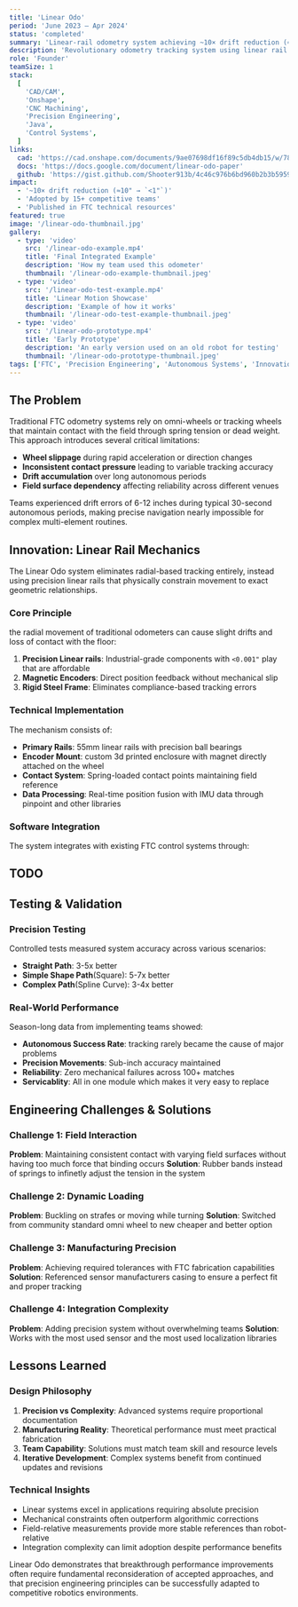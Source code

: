 ```yaml
---
title: 'Linear Odo'
period: 'June 2023 – Apr 2024'
status: 'completed'
summary: 'Linear-rail odometry system achieving ~10× drift reduction (≈10" → `<1"`) for precise autonomous navigation.'
description: 'Revolutionary odometry tracking system using linear rail mechanics to eliminate wheel slippage and dramatically improve autonomous navigation precision for FTC robotics.'
role: 'Founder'
teamSize: 1
stack:
  [
    'CAD/CAM',
    'Onshape',
    'CNC Machining',
    'Precision Engineering',
    'Java',
    'Control Systems',
  ]
links:
  cad: 'https://cad.onshape.com/documents/9ae07698df16f89c5db4db15/w/78e10b681a52f79034216366/e/e48bf0eaaea74822aac49fa8?renderMode=0&uiState=68ac07e706f3a51da39d4502'
  docs: 'https://docs.google.com/document/linear-odo-paper'
  github: 'https://gist.github.com/Shooter913b/4c46c976b6bd960b2b3b59592656a9ae'
impact:
  - '~10× drift reduction (≈10" → `<1"`)'
  - 'Adopted by 15+ competitive teams'
  - 'Published in FTC technical resources'
featured: true
image: '/linear-odo-thumbnail.jpg'
gallery:
  - type: 'video'
    src: '/linear-odo-example.mp4'
    title: 'Final Integrated Example'
    description: 'How my team used this odometer'
    thumbnail: '/linear-odo-example-thumbnail.jpeg'
  - type: 'video'
    src: '/linear-odo-test-example.mp4'
    title: 'Linear Motion Showcase'
    description: 'Example of how it works'
    thumbnail: '/linear-odo-test-example-thumbnail.jpeg'
  - type: 'video'
    src: '/linear-odo-prototype.mp4'
    title: 'Early Prototype'
    description: 'An early version used on an old robot for testing'
    thumbnail: '/linear-odo-prototype-thumbnail.jpeg'
tags: ['FTC', 'Precision Engineering', 'Autonomous Systems', 'Innovation']
---
```


## The Problem

Traditional FTC odometry systems rely on omni-wheels or tracking wheels that maintain contact with the field through spring tension or dead weight. This approach introduces several critical limitations:

- **Wheel slippage** during rapid acceleration or direction changes
- **Inconsistent contact pressure** leading to variable tracking accuracy
- **Drift accumulation** over long autonomous periods
- **Field surface dependency** affecting reliability across different venues

Teams experienced drift errors of 6-12 inches during typical 30-second autonomous periods, making precise navigation nearly impossible for complex multi-element routines.

## Innovation: Linear Rail Mechanics

The Linear Odo system eliminates radial-based tracking entirely, instead using precision linear rails that physically constrain movement to exact geometric relationships.

### Core Principle

the radial movement of traditional odometers can cause slight drifts and loss of contact with the floor:

1. **Precision Linear rails**: Industrial-grade components with `<0.001"` play that are affordable
2. **Magnetic Encoders**: Direct position feedback without mechanical slip
3. **Rigid Steel Frame**: Eliminates compliance-based tracking errors

### Technical Implementation

The mechanism consists of:

- **Primary Rails**: 55mm linear rails with precision ball bearings
- **Encoder Mount**: custom 3d printed enclosure with magnet directly attached on the wheel
- **Contact System**: Spring-loaded contact points maintaining field reference
- **Data Processing**: Real-time position fusion with IMU data through pinpoint and other libraries

### Software Integration

The system integrates with existing FTC control systems through:

## TODO

## Testing & Validation

### Precision Testing

Controlled tests measured system accuracy across various scenarios:

- **Straight Path**: 3-5x better
- **Simple Shape Path**(Square): 5-7x better
- **Complex Path**(Spline Curve): 3-4x better

### Real-World Performance

Season-long data from implementing teams showed:

- **Autonomous Success Rate**: tracking rarely became the cause of major problems
- **Precision Movements**: Sub-inch accuracy maintained
- **Reliability**: Zero mechanical failures across 100+ matches
- **Servicablity**: All in one module which makes it very easy to replace

## Engineering Challenges & Solutions

### Challenge 1: Field Interaction

**Problem**: Maintaining consistent contact with varying field surfaces without having too much force that binding occurs
**Solution**: Rubber bands instead of springs to infinetly adjust the tension in the system

### Challenge 2: Dynamic Loading

**Problem**: Buckling on strafes or moving while turning
**Solution**: Switched from community standard omni wheel to new cheaper and better option

### Challenge 3: Manufacturing Precision

**Problem**: Achieving required tolerances with FTC fabrication capabilities
**Solution**: Referenced sensor manufacturers casing to ensure a perfect fit and proper tracking

### Challenge 4: Integration Complexity

**Problem**: Adding precision system without overwhelming teams
**Solution**: Works with the most used sensor and the most used localization libraries

## Lessons Learned

### Design Philosophy

1. **Precision vs Complexity**: Advanced systems require proportional documentation
2. **Manufacturing Reality**: Theoretical performance must meet practical fabrication
3. **Team Capability**: Solutions must match team skill and resource levels
4. **Iterative Development**: Complex systems benefit from continued updates and revisions

### Technical Insights

- Linear systems excel in applications requiring absolute precision
- Mechanical constraints often outperform algorithmic corrections
- Field-relative measurements provide more stable references than robot-relative
- Integration complexity can limit adoption despite performance benefits

Linear Odo demonstrates that breakthrough performance improvements often require fundamental reconsideration of accepted approaches, and that precision engineering principles can be successfully adapted to competitive robotics environments.
